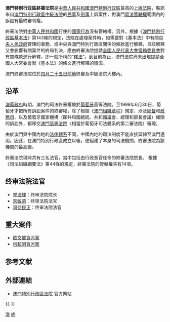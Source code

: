{{unreferenced|time=2019-06-21T05:00:49+00:00}}
{{Infobox_High_Court
|court_name = 澳門特別行政區終審法院<br /><small>Tribunal de Última Instância da Região Administrativa Especial de Macau</small>
|image =  Flag of Macau.svg
|imagesize = 250px
|image2 = EdfDosTribunaisDeSegundaEUltimaInstancias1.jpg
|imagesize2 = 250px
|caption2 = 終審及中級法院大樓
|established = 1999年12月20日
|jurisdiction = {{MSAR}}
|location = {{MAC}}四月二十五日前地[[終審及中級法院大樓|終審及中級法院大樓]]
|coordinates = 
|authority = 《[[中華人民共和國澳門特別行政區基本法|中華人民共和國澳門特別行政區基本法]]》
|terms = 
|positions = 3
|website = http://www.court.gov.mo/
|chiefjudgetitle = 院长
|chiefjudgename = [[岑浩辉|岑浩辉]]
|termstart =
|termend = 
|termend2 = 
}}
{{澳門政府部門基礎資訊
|中文部門名稱=終審法院院長辦公室
|葡文部門名稱=
|部門標誌= Regional Emblem of Macau.svg
|首長職銜=辦公室主任
|首長姓名=陳玉蓮
|副首長職銜=辦公室副主任
|副首長姓名=
|部門性質=司法行政機關
|成立年份=2000年
|所屬部門=終審法院院長
|總部=澳門四月二十五日前地終審及中級法院大樓
|網站=http://www.court.gov.mo/
}}

'''澳門特別行政區終審法院'''是[[中華人民共和國|中華人民共和國]][[澳門特別行政區|澳門特別行政區]]最高的[[上訴法院|上訴法院]]，聆訊來自[[澳門特別行政區中級法院|澳門特別行政區中級法院]]的[[民事|民事]]及[[刑事|刑事]]上訴案件，對澳門[[司法管轄權|司法管轄權]]範圍內的訴訟有最終審判權。

終審法院對[[中華人民共和國|中華人民共和國]]行使的[[國家行為|國家行為]]沒有管轄權。另外，根據《[[澳門特別行政區基本法|澳門特別行政區基本法]]》第143條的規定，法院在處理案件時，如需要對《基本法》中有關[[中央人民政府|中央人民政府]]管理的事務、或中央與澳門特別行政區關係的條款進行解釋，且該解釋又會影響有關案件的終局判決，應由終審法院提請[[全國人民代表大會常務委員會|全國人民代表大會常務委員會]]對有關條款進行解釋，即一般所稱的“[[全国人大常委会解释基本法|釋法]]”。到目前為止，澳門法院尚未出現提請全國人大常委會就《基本法》的條文進行解釋的情況。

澳門終審法院位於[[四月二十五日前地|四月二十五日前地]]終審及中級法院大樓內。

==沿革==
[[澳葡政府|澳葡政府]]時期，澳門的司法終審權屬於[[葡萄牙|葡萄牙]]高等法院。至1999年6月30日，葡萄牙才把所有訴訟案件的終審權，除了根據《[[澳門組織章程|澳門組織章程]]》規定、涉及[[澳門總督|總督]]和[[政務司|政務司]]、以及葡萄牙國家機構（即共和國總統、共和國議會、總理和部長會議）權限的訴訟外，都移交[[澳門高等法院|澳門高等法院]]（相當於葡萄牙司法體系的第二審法院）審理。

由於澳門與中國內地的[[中華人民共和國法律體系|法律體系]]不同，中國內地的司法制度不能直接延伸至澳門適用。因此，在澳門特別行政區成立以後，便組建了本身的司法機關，終審法院為該機關的最高級。

終審法院現時共有三名法官，當中包括由行政長官任命的終審法院院長。 根據《司法組織綱要法》第44條的規定，終審法院的管轄權共有14項。

== 终审法院法官 ==

* [[岑浩辉|岑浩輝]]：终审法院院长
* [[宋敏莉|宋敏莉]]：终审法院法官
* [[司徒民正|司徒民正]]：终审法院法官

== 重大案件 ==
* [[歐文龍貪污案|歐文龍貪污案]]
* [[何超明貪污案|何超明貪污案]]

== 参考文献 ==
{{Reflist}}

== 外部連結 ==
* [http://www.court.gov.mo/ 澳門特別行政區法院] {{Wayback|url=http://www.court.gov.mo/ |date=20120518005900 }} 官方网站

{{-}}
{{中华人民共和国各省级行政区|审判机关}}
{{澳門司法體系}}
{{中华人民共和国法院}}
{{Asia topic|最高法院|title=亚洲最高法院|countries_only=yes|MO=澳門特別行政區終審法院}}

[[Category:中华人民共和国终审法院|澳]]
[[Category:澳门特别行政区法院|終]]